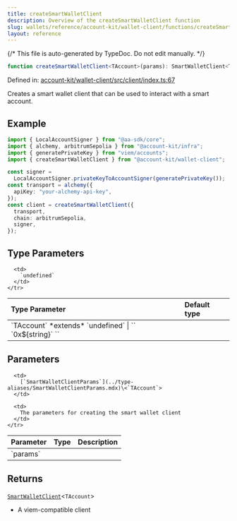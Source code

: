 ```yaml
---
title: createSmartWalletClient
description: Overview of the createSmartWalletClient function
slug: wallets/reference/account-kit/wallet-client/functions/createSmartWalletClient
layout: reference
---
```


{/* This file is auto-generated by TypeDoc. Do not edit manually. */}

```ts
function createSmartWalletClient<TAccount>(params): SmartWalletClient<TAccount>;
```

Defined in: [account-kit/wallet-client/src/client/index.ts:67](https://github.com/alchemyplatform/aa-sdk/blob/153785ddc87beb160382c2bae7dbafa4a66ade9a/account-kit/wallet-client/src/client/index.ts#L67)

Creates a smart wallet client that can be used to interact with a smart account.

## Example

```ts
import { LocalAccountSigner } from "@aa-sdk/core";
import { alchemy, arbitrumSepolia } from "@account-kit/infra";
import { generatePrivateKey } from "viem/accounts";
import { createSmartWalletClient } from "@account-kit/wallet-client";

const signer =
  LocalAccountSigner.privateKeyToAccountSigner(generatePrivateKey());
const transport = alchemy({
  apiKey: "your-alchemy-api-key",
});
const client = createSmartWalletClient({
  transport,
  chain: arbitrumSepolia,
  signer,
});
```

## Type Parameters

<table>
  <thead>
    <tr>
      <th align="left">Type Parameter</th>
      <th align="left">Default type</th>
    </tr>
  </thead>

  <tbody>
    <tr>
      <td>
        `TAccount` *extends* `undefined` | `` `0x${string}` ``
      </td>

      <td>
        `undefined`
      </td>
    </tr>

  </tbody>
</table>

## Parameters

<table>
  <thead>
    <tr>
      <th align="left">Parameter</th>
      <th align="left">Type</th>
      <th align="left">Description</th>
    </tr>
  </thead>

  <tbody>
    <tr>
      <td>
        `params`
      </td>

      <td>
        [`SmartWalletClientParams`](../type-aliases/SmartWalletClientParams.mdx)\<`TAccount`>
      </td>

      <td>
        The parameters for creating the smart wallet client
      </td>
    </tr>

  </tbody>
</table>

## Returns

[`SmartWalletClient`](../type-aliases/SmartWalletClient.mdx)\<`TAccount`>

- A viem-compatible client
